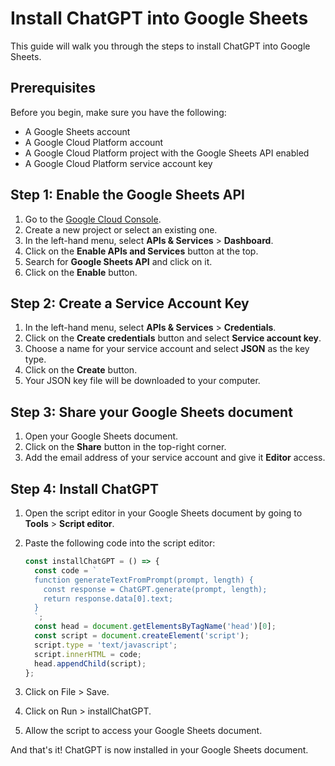 # Install ChatGPT into Google Sheets

This guide will walk you through the steps to install ChatGPT into Google Sheets.

## Prerequisites

Before you begin, make sure you have the following:

- A Google Sheets account
- A Google Cloud Platform account
- A Google Cloud Platform project with the Google Sheets API enabled
- A Google Cloud Platform service account key

## Step 1: Enable the Google Sheets API

1. Go to the [Google Cloud Console](https://console.cloud.google.com/).
2. Create a new project or select an existing one.
3. In the left-hand menu, select **APIs & Services** > **Dashboard**.
4. Click on the **Enable APIs and Services** button at the top.
5. Search for **Google Sheets API** and click on it.
6. Click on the **Enable** button.

## Step 2: Create a Service Account Key

1. In the left-hand menu, select **APIs & Services** > **Credentials**.
2. Click on the **Create credentials** button and select **Service account key**.
3. Choose a name for your service account and select **JSON** as the key type.
4. Click on the **Create** button.
5. Your JSON key file will be downloaded to your computer.

## Step 3: Share your Google Sheets document

1. Open your Google Sheets document.
2. Click on the **Share** button in the top-right corner.
3. Add the email address of your service account and give it **Editor** access.

## Step 4: Install ChatGPT

1. Open the script editor in your Google Sheets document by going to **Tools** > **Script editor**.
2. Paste the following code into the script editor:

   ```javascript
   const installChatGPT = () => {
     const code = `
     function generateTextFromPrompt(prompt, length) {
       const response = ChatGPT.generate(prompt, length);
       return response.data[0].text;
     }
     `;
     const head = document.getElementsByTagName('head')[0];
     const script = document.createElement('script');
     script.type = 'text/javascript';
     script.innerHTML = code;
     head.appendChild(script);
   };
   ```

3. Click on File > Save.
4. Click on Run > installChatGPT.
5. Allow the script to access your Google Sheets document.

And that's it! ChatGPT is now installed in your Google Sheets document.
